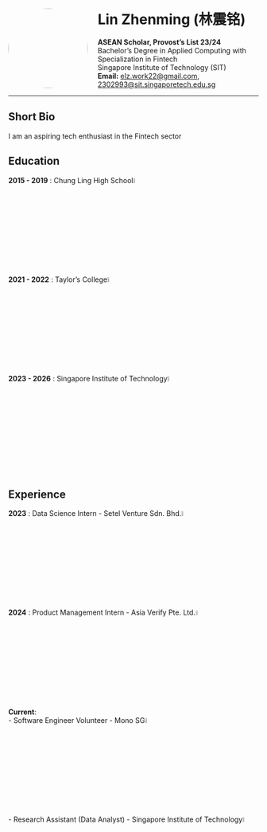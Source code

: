# ![](image/edmund.jpg){width=160px style="border-radius: 50%; float: left; margin-right: 20px;"} **Lin Zhenming (林震铭)**

**ASEAN Scholar, Provost's List 23/24**  
Bachelor's Degree in Applied Computing with Specialization in Fintech   
Singapore Institute of Technology (SIT)  
**Email:** [elz.work22@gmail.com](mailto:elz.work22@gmail.com), [2302993@sit.singaporetech.edu.sg](mailto:2302993@sit.singaporetech.edu.sg)

---

## Short Bio
I am an aspiring tech enthusiast in the Fintech sector

## Education
**2015 - 2019** : Chung Ling High School![](image/clhs-logo.png){width="5%" height="5%" fig-align="left" .lightbox}  
**2021 - 2022** : Taylor's College![](image/taylors-logo.png){width="5%" height="5%" fig-align="left" .lightbox}  
**2023 - 2026** : Singapore Institute of Technology![](image/sit-logo.png){width="5%" height="5%" fig-align="left" .lightbox}  

## Experience
**2023** : Data Science Intern - Setel Venture Sdn. Bhd.![](image/setel-logo.png){width="5%" height="5%" fig-align="left" .lightbox}  
**2024** : Product Management Intern - Asia Verify Pte. Ltd.![](image/asiaverify-logo.jpeg){width="5%" height="5%" fig-align="left" .lightbox}  
**Current**:  
- Software Engineer Volunteer - Mono SG![](image/mono-logo.png){width="5%" height="5%" fig-align="left" .lightbox}  
- Research Assistant (Data Analyst) - Singapore Institute of Technology![](image/sit-logo.png){width="5%" height="5%" fig-align="left" .lightbox}  